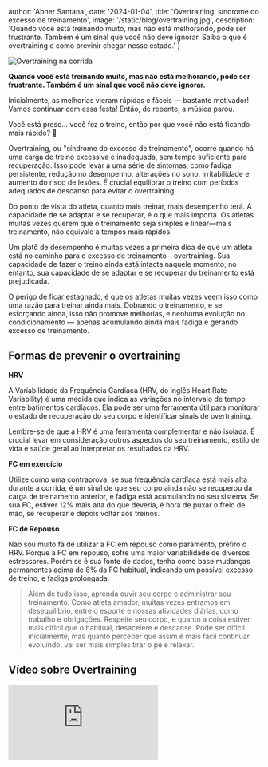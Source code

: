 
  author: 'Abner Santana',
  date: '2024-01-04',
  title: 'Overtraining: síndrome do excesso de treinamento',
  image: '/static/blog/overtraining.jpg',
  description:
  'Quando você está treinando muito, mas não está melhorando, pode ser frustrante. Também é um sinal que você não deve ignorar. Saiba o que é overtraining e como previnir chegar nesse estado.'
}


<Image src={overtraining} alt="Overtraining na corrida" />

**Quando você está treinando muito, mas não está melhorando, pode ser frustrante. Também é um sinal que você não deve ignorar.**

Inicialmente, as melhorias vieram rápidas e fáceis — bastante motivador! Vamos continuar com essa festa! Então, de repente, a música parou. 

Você está preso... você fez o treino, então por que você não está ficando mais rápido? 🤔


Overtraining, ou "síndrome do excesso de treinamento", ocorre quando há uma carga de treino excessiva e inadequada, sem tempo suficiente para recuperação. Isso pode levar a uma série de sintomas, como fadiga persistente, redução no desempenho, alterações no sono, irritabilidade e aumento do risco de lesões. É crucial equilibrar o treino com períodos adequados de descanso para evitar o overtraining.

Do ponto de vista do atleta, quanto mais treinar, mais desempenho terá. A capacidade de se adaptar e se recuperar, é o que mais importa. Os atletas muitas vezes querem que o treinamento seja simples e linear—mais treinamento, não equivale a tempos mais rápidos.

Um platô de desempenho é muitas vezes a primeira dica de que um atleta está no caminho para o excesso de treinamento – overtraining. Sua capacidade de fazer o treino ainda está intacta naquele momento; no entanto, sua capacidade de se adaptar e se recuperar do treinamento está prejudicada.

O perigo de ficar estagnado, é que os atletas muitas vezes veem isso como uma razão para treinar ainda mais. Dobrando o treinamento, e se esforçando ainda, isso não promove melhorias, e nenhuma evolução no condicionamento — apenas acumulando ainda mais fadiga e gerando excesso de treinamento.


## Formas de prevenir o overtraining 

**HRV**

A Variabilidade da Frequência Cardíaca (HRV, do inglês Heart Rate Variability) é uma medida que indica as variações no intervalo de tempo entre batimentos cardíacos. Ela pode ser uma ferramenta útil para monitorar o estado de recuperação do seu corpo e identificar sinais de overtraining.

Lembre-se de que a HRV é uma ferramenta complementar e não isolada. É crucial levar em consideração outros aspectos do seu treinamento, estilo de vida e saúde geral ao interpretar os resultados da HRV.


**FC em exercício**

Utilize como uma contraprova, se sua frequência cardíaca está mais alta durante a corrida, é um sinal de que seu corpo ainda não se recuperou da carga de treinamento anterior, e fadiga está acumulando no seu sistema. Se sua FC, estiver 12% mais alta do que deveria, é hora de puxar o freio de mão, se recuperar e depois voltar aos treinos.


**FC de Repouso**

Não sou muito fã de utilizar a FC em repouso como paramento, prefiro o HRV. Porque a FC em repouso, sofre uma maior variabilidade de diversos estressores. Porém se é sua fonte de dados, tenha como base mudanças permanentes acima de 8% da FC habitual, indicando um possível excesso de treino, e fadiga prolongada.

>Além de tudo isso, aprenda ouvir seu corpo e administrar seu treinamento. Como atleta amador, muitas vezes entramos em desequilíbrio, entre o esporte e nossas atividades diárias, como trabalho e obrigações. Respeite seu corpo, e quanto a coisa estiver mais difícil que o habitual, desacelere e descanse. Pode ser difícil inicialmente, mas quanto perceber que assim é mais fácil continuar evoluindo, vai ser mais simples tirar o pé e relaxar.


## Vídeo sobre Overtraining
<div class="video-container">
<iframe src="https://www.youtube.com/embed/fJLqxHAOhOs" frameborder="0" allow="accelerometer; autoplay; clipboard-write; encrypted-media; gyroscope; picture-in-picture" allowfullscreen></iframe>
</div>
